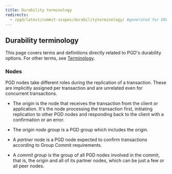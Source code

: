 ```yaml
---
title: Durability terminology
redirects:
  - /pgd/latest/commit-scopes/durabilityterminology/ #generated for DOCS-1247-PGD-6.0-Docs
---
```


## Durability terminology

This page covers terms and definitions directly related to PGD's durability options.
For other terms, see [Terminology](/pgd/latest/terminology).

### Nodes

PGD nodes take different roles during the replication of a transaction.
These are implicitly assigned per transaction and are unrelated even for
concurrent transactions.

* The *origin* is the node that receives the transaction from the
  client or application. It's the node processing the transaction
  first, initiating replication to other PGD nodes and responding back
  to the client with a confirmation or an error.

* The *origin node group* is a PGD group which includes the origin. 

* A *partner* node is a PGD node expected to confirm transactions
  according to Group Commit requirements.

* A *commit group* is the group of all PGD nodes involved in the
  commit, that is, the origin and all of its partner nodes, which can be
  just a few or all peer nodes.
